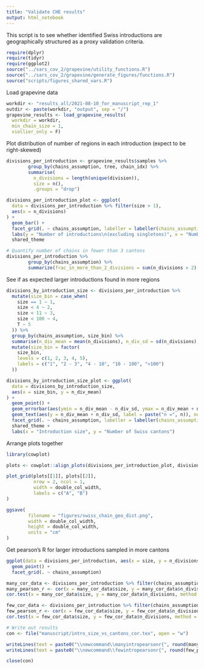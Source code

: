 ```yaml
---
title: "Validate CHE results"
output: html_notebook
---
```


This script is to see whether identified Swiss introductions are geographically structured as a proxy validation criteria.


```r
require(dplyr)
require(tidyr)
require(ggplot2)
source("../sars_cov_2/grapevine/utility_functions.R")
source("../sars_cov_2/grapevine/generate_figures/functions.R")
source("scripts/figures_shared_vars.R")
```

Load grapevine data

```r
workdir <- "results_all/2021-08-10_for_manuscript_rep_1"
outdir <- paste(workdir, "output", sep = "/")
grapevine_results <- load_grapevine_results(
  workdir = workdir,
  min_chain_size = 1,
  viollier_only = F)
```

Plot distribution of number of regions in each introduction (expect to be right-skewed)
```r
divisions_per_introduction <- grapevine_results$samples %>%
        group_by(chains_assumption, tree, chain_idx) %>%
        summarise(
          n_divisions = length(unique(division)),
          size = n(),
          .groups = "drop")

divisions_per_introduction_plot <- ggplot(
  data = divisions_per_introduction %>% filter(size > 1),
  aes(x = n_divisions)
) +
  geom_bar() +
  facet_grid(. ~ chains_assumption, labeller = labeller(chains_assumption = chain_assumption_labs)) +
  labs(y = "Number of introductions\n(excluding singletons)", x = "Number of Swiss cantons") +
  shared_theme

# Quantify number of chains in fewer than 3 cantons
divisions_per_introduction %>%
        group_by(chains_assumption) %>%
        summarize(frac_in_more_than_2_divisions = sum(n_divisions > 2) / n())
```

See if as expected larger introductions found in more regions
```r
divisions_by_introduction_size <- divisions_per_introduction %>%
  mutate(size_bin = case_when(
    size == 1 ~ 1,
    size < 4 ~ 2,
    size < 11 ~ 3,
    size < 100 ~ 4,
    T ~ 5
  )) %>%
  group_by(chains_assumption, size_bin) %>%
  summarise(n_div_mean = mean(n_divisions), n_div_sd = sd(n_divisions), n = n()) %>%
  mutate(size_bin = factor(
    size_bin, 
    levels = c(1, 2, 3, 4, 5), 
    labels = c("1", "2 - 3", "4 - 10", "10 - 100", ">100")
  ))

divisions_by_introduction_size_plot <- ggplot(
  data = divisions_by_introduction_size,
  aes(x = size_bin, y = n_div_mean)
) +
  geom_point() +
  geom_errorbar(aes(ymin = n_div_mean - n_div_sd, ymax = n_div_mean + n_div_sd)) + 
  geom_text(aes(y = n_div_mean + n_div_sd, label = paste("n =", n)), nudge_y = 1) + 
  facet_grid(. ~ chains_assumption, labeller = labeller(chains_assumption = chain_assumption_labs)) + 
  shared_theme + 
  labs(x = "Introduction size", y = "Number of Swiss cantons")
```

Arrange plots together
```r
library(cowplot)

plots <- cowplot::align_plots(divisions_per_introduction_plot, divisions_by_introduction_size_plot, align = "v", axis = "b")

plot_grid(plots[[1]], plots[[2]],
          nrow = 2, ncol = 1,
          width = double_col_width,
          labels = c("A", "B")
)

ggsave(
        filename = "figures/swiss_chain_geo_dist.png",
        width = double_col_width,
        height = double_col_width,
        units = "cm"
)
```

Get pearson's R for larger introductions sampled in more cantons
```r
ggplot(data = divisions_per_introduction, aes(x = size, y = n_divisions)) + 
  geom_point() + 
  facet_grid(. ~ chains_assumption)

many_cor_data <- divisions_per_introduction %>% filter(chains_assumption == "max")
many_pearson_r <- cor(x = many_cor_data$size, y = many_cor_data$n_divisions, method = "pearson")
cor.test(x = many_cor_data$size, y = many_cor_data$n_divisions, method = "pearson")  # get p-value

few_cor_data <- divisions_per_introduction %>% filter(chains_assumption == "min")
few_pearson_r <- cor(x = few_cor_data$size, y = few_cor_data$n_divisions, method = "pearson")
cor.test(x = few_cor_data$size, y = few_cor_data$n_divisions, method = "pearson")  # get p-value

# Write out results
con <- file("manuscript/intro_size_vs_cantons_cor.tex", open = "w")

writeLines(text = paste0("\\newcommand\\manyintropearsonr{", round(many_pearson_r, digits = 2), "}"), con = con)
writeLines(text = paste0("\\newcommand\\fewintropearsonr{", round(few_pearson_r, digits = 2), "}"), con = con)

close(con)
```